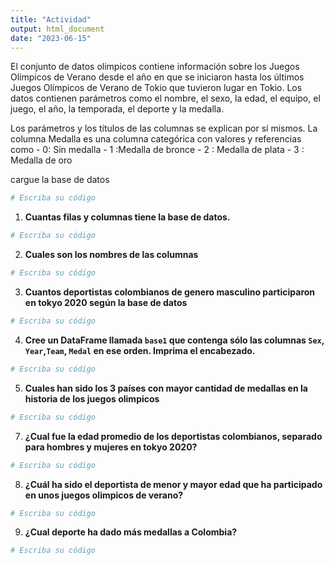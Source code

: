 ```yaml
---
title: "Actividad"
output: html_document
date: "2023-06-15"
---
```



El conjunto de datos  olimpicos contiene información sobre los Juegos Olímpicos de Verano desde el año en que se iniciaron hasta los últimos Juegos Olímpicos de Verano de Tokio que tuvieron lugar en Tokio. Los datos contienen parámetros como el nombre, el sexo, la edad, el equipo, el juego, el año, la temporada, el deporte y la medalla.

Los parámetros y los títulos de las columnas se explican por sí mismos.
La columna Medalla es una columna categórica con valores y referencias como
- 0: Sin medalla
- 1 :Medalla de bronce
- 2 : Medalla de plata
- 3 : Medalla de oro


cargue la base de datos

```r
# Escriba su código
```


1. **Cuantas filas y columnas tiene la base de datos.**

```r
# Escriba su código
```


2. **Cuales son los nombres de las columnas** 

```r
# Escriba su código
```

3. **Cuantos  deportistas colombianos de genero masculino participaron en tokyo 2020 según la base de datos**

```r
# Escriba su código
```

4. **Cree un DataFrame llamada `base1`  que contenga sólo las columnas `Sex`, `Year`,`Team`, `Medal`  en ese orden. Imprima el encabezado.**

```r
# Escriba su código
```

5. **Cuales han sido los 3 países con mayor cantidad de medallas en la historia de los juegos olimpicos**

```r
# Escriba su código
```


7. **¿Cual fue la edad promedio de los  deportistas colombianos, separado para hombres y mujeres en tokyo 2020?**

```r
# Escriba su código
```

8. **¿Cuál ha sido el deportista de menor y mayor edad que ha participado en unos juegos olimpicos de verano?**

```r
# Escriba su código
```


9. **¿Cual deporte ha dado más medallas a Colombia?**

```r
# Escriba su código
```



